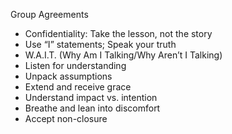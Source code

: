 
Group Agreements

- Confidentiality: Take the lesson, not the story
- Use "I" statements; Speak your truth
- W.A.I.T. (Why Am I Talking/Why Aren't I Talking) 
- Listen for understanding
- Unpack assumptions
- Extend and receive grace
- Understand impact vs. intention
- Breathe and lean into discomfort
- Accept non-closure
